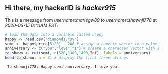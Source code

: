 ## Hi there, my hackerID is *hacker915*

This is a message from *username:mariegw89* to *username:shawnji778* at *2020-03-15 01:11AM EST*:

```r
# load the data into a variable called happy
happy <- read.csv("diamonds.csv")
semi <- happy$price[5:20] - 200 # assign a numeric vector to a value
anniversary <- c("you","love","I") # create a character vector with 3 levels
to_shawn <- cut(semi, c(520,1300,1400,Inf), labels = anniversary)
head(to_shawn, n = 3) # display the first three strings
```

```
 To shawnji778: Happy semi-anniversary, I love you.
```